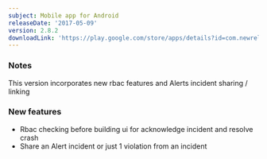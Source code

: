 ```yaml
---
subject: Mobile app for Android
releaseDate: '2017-05-09'
version: 2.8.2
downloadLink: 'https://play.google.com/store/apps/details?id=com.newrelic.rpm&hl=en'
---
```


### Notes

This version incorporates new rbac features and Alerts incident sharing / linking

### New features

* Rbac checking before building ui for acknowledge incident and resolve crash
* Share an Alert incident or just 1 violation from an incident
